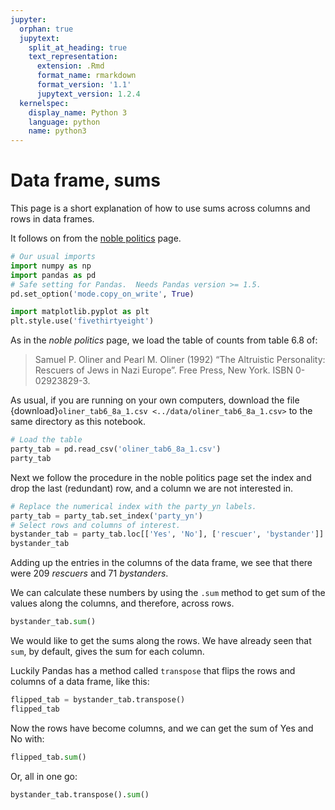 ```yaml
---
jupyter:
  orphan: true
  jupytext:
    split_at_heading: true
    text_representation:
      extension: .Rmd
      format_name: rmarkdown
      format_version: '1.1'
      jupytext_version: 1.2.4
  kernelspec:
    display_name: Python 3
    language: python
    name: python3
---
```


# Data frame, sums

This page is a short explanation of how to use sums across columns and rows in data frames.

It follows on from the [noble politics](noble_politics) page.


```python
# Our usual imports
import numpy as np
import pandas as pd
# Safe setting for Pandas.  Needs Pandas version >= 1.5.
pd.set_option('mode.copy_on_write', True)

import matplotlib.pyplot as plt
plt.style.use('fivethirtyeight')
```

As in the *noble politics* page, we load the table of counts from table 6.8 of:

> Samuel P. Oliner and Pearl M. Oliner (1992) "The Altruistic Personality:
> Rescuers of Jews in Nazi Europe". Free Press, New York. ISBN 0-02923829-3.

As usual, if you are running on your own computers, download the file
{download}`oliner_tab6_8a_1.csv <../data/oliner_tab6_8a_1.csv>` to the same directory as this notebook.

```python
# Load the table
party_tab = pd.read_csv('oliner_tab6_8a_1.csv')
party_tab
```

Next we follow the procedure in the noble politics page set the index and drop
the last (redundant) row, and a column we are not interested in.

```python
# Replace the numerical index with the party_yn labels.
party_tab = party_tab.set_index('party_yn')
# Select rows and columns of interest.
bystander_tab = party_tab.loc[['Yes', 'No'], ['rescuer', 'bystander']]
bystander_tab
```

Adding up the entries in the columns of the data frame, we see that there were
209 *rescuers* and 71 *bystanders*.

We can calculate these numbers by using the `.sum` method to get sum of the
values along the columns, and therefore, across rows.

```python
bystander_tab.sum()
```

We would like to get the sums along the rows. We have already seen that `sum`,
by default, gives the sum for each column.

Luckily Pandas has a method called `transpose` that flips the rows and columns of a data frame, like this:

```python
flipped_tab = bystander_tab.transpose()
flipped_tab
```

Now the rows have become columns, and we can get the sum of Yes and No with:

```python
flipped_tab.sum()
```

Or, all in one go:

```python
bystander_tab.transpose().sum()
```
